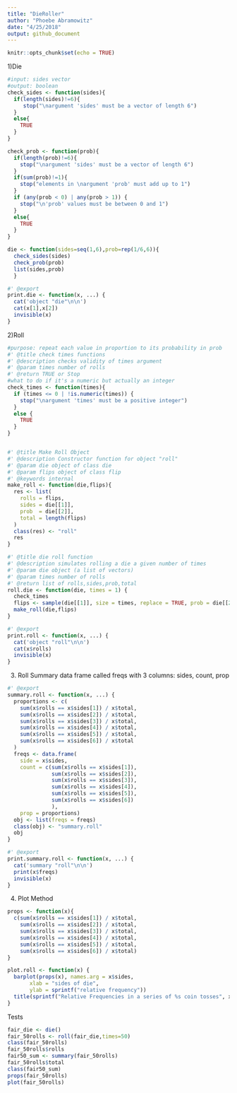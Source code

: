 ```yaml
---
title: "DieRoller"
author: "Phoebe Abramowitz"
date: "4/25/2018"
output: github_document
---
```


```r
knitr::opts_chunk$set(echo = TRUE)
```
1)Die
```r
#input: sides vector
#output: boolean
check_sides <- function(sides){
  if(length(sides)!=6){
     stop("\nargument 'sides' must be a vector of length 6")
  }
  else{
    TRUE
  }
}

check_prob <- function(prob){
  if(length(prob)!=6){
    stop("\nargument 'sides' must be a vector of length 6")
  }
  if(sum(prob)!=1){
    stop("elements in \nargument 'prob' must add up to 1")
  }
  if (any(prob < 0) | any(prob > 1)) {
    stop("\n'prob' values must be between 0 and 1")
  }
  else{
    TRUE
  }
}

die <- function(sides=seq(1,6),prob=rep(1/6,6)){
  check_sides(sides)
  check_prob(prob)
  list(sides,prob)
  }

#' @export
print.die <- function(x, ...) {
  cat('object "die"\n\n')
  cat(x[1],x[2])
  invisible(x)
}

```
2)Roll
```r
#purpose: repeat each value in proportion to its probability in prob
#' @title check times functions
#' @description checks validity of times argument
#' @param times number of rolls
#' @return TRUE or Stop
#what to do if it's a numeric but actually an integer
check_times <- function(times){
  if (times <= 0 | !is.numeric(times)) {
    stop("\nargument 'times' must be a positive integer")
  } 
  else {
    TRUE
  }
}


#' @title Make Roll Object
#' @description Constructor function for object "roll"
#' @param die object of class die
#' @param flips object of class flip
#' @keywords internal
make_roll <- function(die,flips){
  res <- list(
    rolls = flips,
    sides = die[[1]],
    prob  = die[[2]],
    total = length(flips)
  )
  class(res) <- "roll"
  res
}

#' @title die roll function 
#' @description simulates rolling a die a given number of times
#' @param die object (a list of vectors)
#' @param times number of rolls
#' @return list of rolls,sides,prob,total
roll.die <- function(die, times = 1) {
  check_times
  flips <- sample(die[[1]], size = times, replace = TRUE, prob = die[[2]])
  make_roll(die,flips)
}

#' @export
print.roll <- function(x, ...) {
  cat('object "roll"\n\n')
  cat(x$rolls)
  invisible(x)
}

```
3) Roll Summary
data frame called freqs with 3 columns: sides, count, prop
```r
#' @export
summary.roll <- function(x, ...) {
  proportions <- c(
    sum(x$rolls == x$sides[1]) / x$total,
    sum(x$rolls == x$sides[2]) / x$total,
    sum(x$rolls == x$sides[3]) / x$total,
    sum(x$rolls == x$sides[4]) / x$total,
    sum(x$rolls == x$sides[5]) / x$total,
    sum(x$rolls == x$sides[6]) / x$total
  )
  freqs <- data.frame(
    side = x$sides,
    count = c(sum(x$rolls == x$sides[1]),
              sum(x$rolls == x$sides[2]),
              sum(x$rolls == x$sides[3]),
              sum(x$rolls == x$sides[4]),
              sum(x$rolls == x$sides[5]),
              sum(x$rolls == x$sides[6])
              ),
    prop = proportions)
  obj <- list(freqs = freqs)
  class(obj) <- "summary.roll"
  obj
}

#' @export
print.summary.roll <- function(x, ...) {
  cat('summary "roll"\n\n')
  print(x$freqs)
  invisible(x)
}

```
4) Plot Method

```r
props <- function(x){
  c(sum(x$rolls == x$sides[1]) / x$total,
    sum(x$rolls == x$sides[2]) / x$total,
    sum(x$rolls == x$sides[3]) / x$total,
    sum(x$rolls == x$sides[4]) / x$total,
    sum(x$rolls == x$sides[5]) / x$total,
    sum(x$rolls == x$sides[6]) / x$total)
}

plot.roll <- function(x) {
  barplot(props(x), names.arg = x$sides,
       xlab = "sides of die", 
       ylab = sprintf("relative frequency"))
  title(sprintf("Relative Frequencies in a series of %s coin tosses", x$total))
}
```

Tests
```r
fair_die <- die()
fair_50rolls <- roll(fair_die,times=50)
class(fair_50rolls)
fair_50rolls$rolls
fair50_sum <- summary(fair_50rolls)
fair_50rolls$total
class(fair50_sum)
props(fair_50rolls)
plot(fair_50rolls)
```



